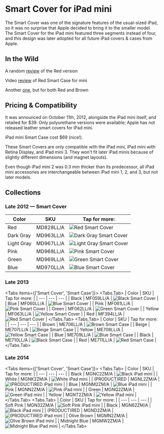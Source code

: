 
# Smart Cover for iPad mini

The Smart Cover was one of the signature features of the usual-sized iPad, so it was no surprise that Apple decided to bring it to the smaller model. The Smart Cover for the iPad mini featured three segments instead of four, and this design was later adopted for all future iPad covers & cases from Apple.

## In the Wild

A random [review](http://isource.com/2012/11/05/ipad-mini-smart-cover-review/) of the Red version

Video [review](https://youtu.be/Ca2IMc3scPo) of Red Smart Case for mini

Another [one](https://youtu.be/ybauZRR9snM), but for both Red and Brown

## Pricing & Compatibility

It was announced on October 11th, 2012, alongside the iPad mini itself, and retailed for \$39. Only polyurethane versions were available; Apple has not released leather smart covers for iPad mini.

iPad mini Smart Case cost \$69 (nice!).

These Smart Covers are only compatible with the iPad mini, iPad mini with Retina Display, and iPad mini 3. They won't fit later iPad minis because of slightly different dimensions (and magnet layouts).

Even though iPad mini 2 was 0.3 mm thicker than its predecessor, all iPad mini accessories are interchangeable between iPad mini 1, 2, and 3, but not later models.

## Collections

### Late 2012 — Smart Cover

| Color | SKU | Tap for more: |
| --- | --- | --- |
| Red | MD828<wbr/>LL/A | <Link href="/ancient/ipad_mini/MD828"><img src="https://everycase.imgix.net/everypreview/MD828.webp" alt="Red Smart Cover"/></Link> |
| Dark Gray | MD963<wbr/>LL/A | <Link href="/ancient/ipad_mini/MD963"><img src="https://everycase.imgix.net/everypreview/MD963.webp" alt="Dark Gray Smart Cover"/></Link> |
| Light Gray | MD967<wbr/>LL/A | <Link href="/ancient/ipad_mini/MD967"><img src="https://everycase.imgix.net/everypreview/MD967.webp" alt="Light Gray Smart Cover"/></Link> |
| Pink | MD968<wbr/>LL/A | <Link href="/ancient/ipad_mini/MD968"><img src="https://everycase.imgix.net/everypreview/MD968.webp" alt="Pink Smart Cover"/></Link> |
| Green | MD969<wbr/>LL/A | <Link href="/ancient/ipad_mini/MD969"><img src="https://everycase.imgix.net/everypreview/MD969.webp" alt="Green Smart Cover"/></Link> |
| Blue | MD970<wbr/>LL/A | <Link href="/ancient/ipad_mini/MD970"><img src="https://everycase.imgix.net/everypreview/MD970.webp" alt="Blue Smart Cover"/></Link> |

### Late 2013

<Tabs items={['Smart Cover', 'Smart Case']}>
  <Tabs.Tab>
| Color | SKU | Tap for more: |
| --- | --- | --- |
| Black | MF059<wbr/>LL/A | <Link href="/ancient/ipad_mini/MF059"><img src="https://everycase.imgix.net/everypreview/MF059.webp" alt="Black Smart Cover"/></Link> |
| Blue | MF060<wbr/>LL/A | <Link href="/ancient/ipad_mini/MF060"><img src="https://everycase.imgix.net/everypreview/MF060.webp" alt="Blue Smart Cover"/></Link> |
| Pink | MF061<wbr/>LL/A | <Link href="/ancient/ipad_mini/MF061"><img src="https://everycase.imgix.net/everypreview/MF061.webp" alt="Pink Smart Cover"/></Link> |
| Green | MF062<wbr/>LL/A | <Link href="/ancient/ipad_mini/MF062"><img src="https://everycase.imgix.net/everypreview/MF062.webp" alt="Green Smart Cover"/></Link> |
| Yellow | MF063<wbr/>LL/A | <Link href="/ancient/ipad_mini/MF063"><img src="https://everycase.imgix.net/everypreview/MF063.webp" alt="Yellow Smart Cover"/></Link> |
| Red | MF394<wbr/>LL/A | <Link href="/ancient/ipad_mini/MF394"><img src="https://everycase.imgix.net/everypreview/MF394.webp" alt="Red Smart Cover"/></Link> |
  </Tabs.Tab>
  <Tabs.Tab>
| Color | SKU | Tap for more: |
| --- | --- | --- |
| Brown | ME706<wbr/>LL/A | <Link href="/ancient/ipad_mini/ME706"><img src="https://everycase.imgix.net/everypreview/ME706.webp" alt="Brown Smart Case"/></Link> |
| Beige | ME707<wbr/>LL/A | <Link href="/ancient/ipad_mini/ME707"><img src="https://everycase.imgix.net/everypreview/ME707.webp" alt="Beige Smart Case"/></Link> |
| Yellow | ME708<wbr/>LL/A | <Link href="/ancient/ipad_mini/ME708"><img src="https://everycase.imgix.net/everypreview/ME708.webp" alt="Yellow Smart Case"/></Link> |
| Blue | ME709<wbr/>LL/A | <Link href="/ancient/ipad_mini/ME709"><img src="https://everycase.imgix.net/everypreview/ME709.webp" alt="Blue Smart Case"/></Link> |
| Black | ME710<wbr/>LL/A | <Link href="/ancient/ipad_mini/ME710"><img src="https://everycase.imgix.net/everypreview/ME710.webp" alt="Black Smart Case"/></Link> |
| Red | ME711<wbr/>LL/A | <Link href="/ancient/ipad_mini/ME711"><img src="https://everycase.imgix.net/everypreview/ME711.webp" alt="Red Smart Case"/></Link> |
  </Tabs.Tab>
</Tabs>

### Late 2014

<Tabs items={['Smart Cover', 'Smart Case']}>
  <Tabs.Tab>
| Color | SKU | Tap for more: |
| --- | --- | --- |
| Black | MGNC2<wbr/>ZM/A | <Link href="/ancient/ipad_mini/MGNC2"><img src="https://everycase.imgix.net/everypreview/MGNC2.webp" alt="Black iPad mini"/></Link> |
| White | MGNK2<wbr/>ZM/A | <Link href="/ancient/ipad_mini/MGNK2"><img src="https://everycase.imgix.net/everypreview/MGNK2.webp" alt="White iPad mini"/></Link> |
| (PRODUCT)RED | MGNL2<wbr/>ZM/A | <Link href="/ancient/ipad_mini/MGNL2"><img src="https://everycase.imgix.net/everypreview/MGNL2.webp" alt="(PRODUCT)RED iPad mini"/></Link> |
| Blue | MGNM2<wbr/>ZM/A | <Link href="/ancient/ipad_mini/MGNM2"><img src="https://everycase.imgix.net/everypreview/MGNM2.webp" alt="Blue iPad mini"/></Link> |
| Pink | MGNN2<wbr/>ZM/A | <Link href="/ancient/ipad_mini/MGNN2"><img src="https://everycase.imgix.net/everypreview/MGNN2.webp" alt="Pink iPad mini"/></Link> |
| Green | MGNQ2<wbr/>ZM/A | <Link href="/ancient/ipad_mini/MGNQ2"><img src="https://everycase.imgix.net/everypreview/MGNQ2.webp" alt="Green iPad mini"/></Link> |
| Yellow | MGNT2<wbr/>ZM/A | <Link href="/ancient/ipad_mini/MGNT2"><img src="https://everycase.imgix.net/everypreview/MGNT2.webp" alt="Yellow iPad mini"/></Link> |
  </Tabs.Tab>
  <Tabs.Tab>
| Color | SKU | Tap for more: |
| --- | --- | --- |
| Soft Pink | MGN32<wbr/>ZM/A | <Link href="/ancient/ipad_mini/MGN32"><img src="https://everycase.imgix.net/everypreview/MGN32.webp" alt="Soft Pink iPad mini"/></Link> |
| Black | MGN62<wbr/>ZM/A | <Link href="/ancient/ipad_mini/MGN62"><img src="https://everycase.imgix.net/everypreview/MGN62.webp" alt="Black iPad mini"/></Link> |
| (PRODUCT)RED | MGND2<wbr/>ZM/A | <Link href="/ancient/ipad_mini/MGND2"><img src="https://everycase.imgix.net/everypreview/MGND2.webp" alt="(PRODUCT)RED iPad mini"/></Link> |
| Olive Brown | MGMN2<wbr/>ZM/A | <Link href="/ancient/ipad_mini/MGMN2"><img src="https://everycase.imgix.net/everypreview/MGMN2.webp" alt="Olive Brown iPad mini"/></Link> |
| Midnight Blue | MGMW2<wbr/>ZM/A | <Link href="/ancient/ipad_mini/MGMW2"><img src="https://everycase.imgix.net/everypreview/MGMW2.webp" alt="Midnight Blue iPad mini"/></Link> |
  </Tabs.Tab>
</Tabs>
